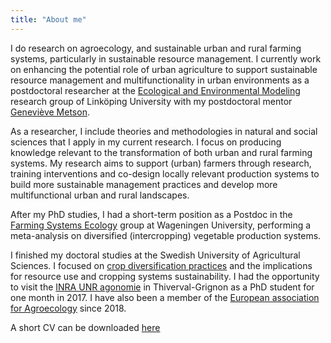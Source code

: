 ```yaml
---
title: "About me"
---
```


I do research on agroecology, and sustainable urban and rural farming systems, particularly in sustainable resource management. I currently work on enhancing the potential role of urban agriculture to support sustainable resource management and multifunctionality in urban environments as a postdoctoral researcher at the [Ecological and Environmental Modeling](https://liu.se/en/organisation/liu/ifm/ecomod) research group of Linköping University with my postdoctoral mentor [Geneviève Metson](https://liu.se/en/employee/genme46).

As a researcher, I include theories and methodologies in natural and social sciences that I apply in my current research. I focus on producing knowledge relevant to the transformation of both urban and rural farming systems. My research aims to support (urban) farmers through research, training interventions and co-design locally relevant production systems to build more sustainable management practices and develop more multifunctional urban and rural landscapes. 

After my PhD studies, I had a short-term position as a Postdoc in the [Farming Systems Ecology](https://www.wur.nl/en/research-results/chair-groups/plant-sciences/farming-systems-ecology-group.htm) group at Wageningen University, performing a meta-analysis on diversified (intercropping)  vegetable production systems.

I finished my doctoral studies at the Swedish University of Agricultural Sciences. I focused on [crop diversification practices]( https://pub.epsilon.slu.se/23741/1/rodriguez_c_210524.pdf) and the implications for resource use and cropping systems sustainability. I had the opportunity to visit the [INRA UNR agonomie](https://www6.versailles-grignon.inrae.fr/agronomie_eng/) in Thiverval-Grignon as a PhD student for one month in 2017. I have also been a member of the [European association for Agroecology]( https://www.agroecology-europe.org/) since 2018. 

A short CV can be downloaded [here](CV_RodriguezC.pdf)


